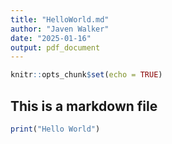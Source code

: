 ```yaml
---
title: "HelloWorld.md"
author: "Javen Walker"
date: "2025-01-16"
output: pdf_document
---
```


```r
knitr::opts_chunk$set(echo = TRUE)
```

## This is a markdown file
```r
print("Hello World")
```




